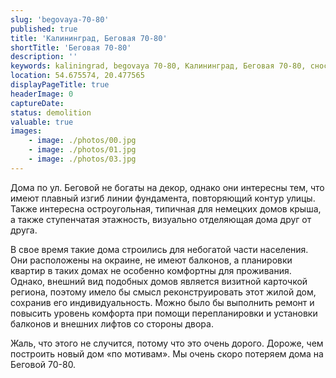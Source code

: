 ```yaml
---
slug: 'begovaya-70-80'
published: true
title: 'Калининград, Беговая 70-80'
shortTitle: 'Беговая 70-80'
description: ''
keywords: kaliningrad, begovaya 70-80, Калининград, Беговая 70-80, снос, аварийный жилфонд
location: 54.675574, 20.477565
displayPageTitle: true
headerImage: 0
captureDate:
status: demolition
valuable: true
images:
    - image: ./photos/00.jpg
    - image: ./photos/01.jpg
    - image: ./photos/03.jpg
---
```



<Container>

<ImageGallery
    images={props.pageContext.frontmatter.images}
    marginTop="3rem"
    marginBottom="3rem"
/>

Дома по ул. Беговой не богаты на декор, однако они интересны тем, что имеют плавный изгиб линии фундамента, повторяющий контур улицы. Также интересна остроугольная, типичная для немецких домов крыша, а также ступенчатая этажность, визуально отделяющая дома друг от друга.

В свое время такие дома строились для небогатой части населения. Они расположены на окраине, не имеют балконов, а планировки квартир в таких домах не особенно комфортны для проживания. Однако, внешний вид подобных домов является визитной карточкой региона, поэтому имело бы смысл реконструировать этот жилой дом, сохранив его индивидуальность. Можно было бы выполнить ремонт и повысить уровень комфорта при помощи перепланировки и установки балконов и внешних лифтов со стороны двора.

Жаль, что этого не случится, потому что это очень дорого. Дороже, чем построить новый дом &laquo;по мотивам&raquo;. Мы очень скоро потеряем дома на Беговой 70-80.

<Reasons resettlement />

</Container>

<Map location={props.pageContext.frontmatter.location} marginTop="3rem" />
